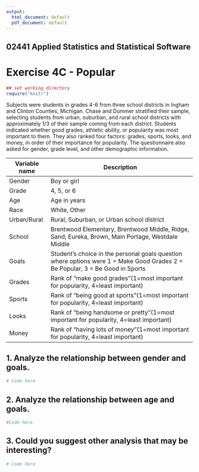 ```yaml
---
output:
  html_document: default
  pdf_document: default
---
```


## 02441 Applied Statistics and Statistical Software 
# Exercise 4C - Popular


```r
## set working directory
require("knitr")
```
Subjects were students in grades 4-6 from three school districts in Ingham and Clinton Counties,
Michigan. Chase and Dummer stratified their sample, selecting students from urban, suburban, and
rural school districts with approximately 1/3 of their sample coming from each district. Students
indicated whether good grades, athletic ability, or popularity was most important to them. They also
ranked four factors: grades, sports, looks, and money, in order of their importance for popularity. The
questionnaire also asked for gender, grade level, and other demographic information.

Variable name | Description
------------- | --------------------------------------------
Gender | Boy or girl
Grade | 4, 5, or 6
Age | Age in years
Race | White, Other
Urban/Rural | Rural, Suburban, or Urban school district
School | Brentwood Elementary, Brentwood Middle, Ridge, Sand, Eureka, Brown, Main Portage, Westdale Middle  
Goals |  Student's choice in the personal goals question where options were 1 = Make Good Grades 2 = Be Popular, 3 = Be Good in Sports  
Grades | Rank of "make good grades"(1=most important for popularity, 4=least important)
Sports | Rank of "being good at sports"(1=most important for popularity, 4=least important)
Looks | Rank of "being handsome or pretty"(1=most important for popularity, 4=least important)
Money | Rank of "having lots of money"(1=most important for popularity, 4=least important)

## 1. Analyze the relationship between gender and goals.
```r
# Code here
```

## 2. Analyze the relationship between age and goals.

```r
#Code here
```

## 3. Could you suggest other analysis that may be interesting?

```r
# Code here
```

